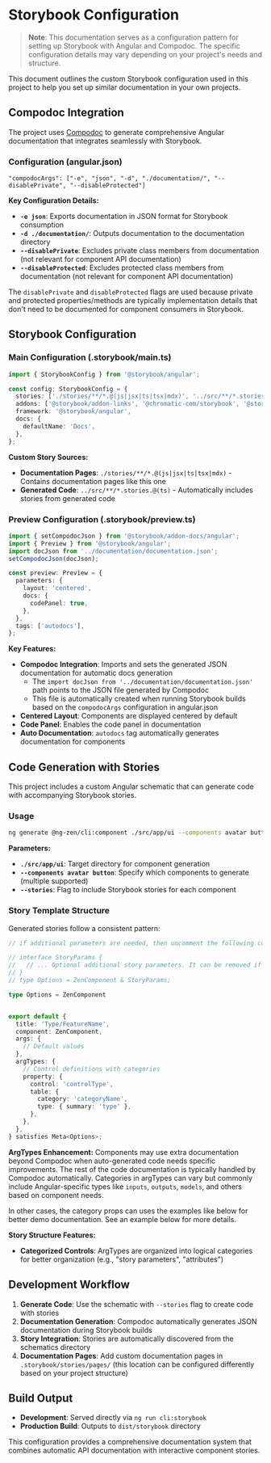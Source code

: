 # Storybook Configuration

> **Note**: This documentation serves as a configuration pattern for setting up Storybook with Angular and Compodoc. The specific configuration details may vary depending on your project's needs and structure.

This document outlines the custom Storybook configuration used in this project to help you set up similar documentation in your own projects.

## Compodoc Integration

The project uses [Compodoc](https://compodoc.app/) to generate comprehensive Angular documentation that integrates seamlessly with Storybook.

### Configuration (angular.json)

```
"compodocArgs": ["-e", "json", "-d", "./documentation/", "--disablePrivate", "--disableProtected"]
```

**Key Configuration Details:**

- **`-e json`**: Exports documentation in JSON format for Storybook consumption
- **`-d ./documentation/`**: Outputs documentation to the documentation directory
- **`--disablePrivate`**: Excludes private class members from documentation (not relevant for component API documentation)
- **`--disableProtected`**: Excludes protected class members from documentation (not relevant for component API documentation)

The `disablePrivate` and `disableProtected` flags are used because private and protected properties/methods are typically implementation details that don't need to be documented for component consumers in Storybook.

## Storybook Configuration

### Main Configuration (.storybook/main.ts)

```typescript
import { StorybookConfig } from '@storybook/angular';

const config: StorybookConfig = {
  stories: ['./stories/**/*.@(js|jsx|ts|tsx|mdx)', '../src/**/*.stories.@(ts)'],
  addons: ['@storybook/addon-links', '@chromatic-com/storybook', '@storybook/addon-docs'],
  framework: '@storybook/angular',
  docs: {
    defaultName: 'Docs',
  },
};
```

**Custom Story Sources:**

- **Documentation Pages**: `./stories/**/*.@(js|jsx|ts|tsx|mdx)` - Contains documentation pages like this one
- **Generated Code**: `../src/**/*.stories.@(ts)` - Automatically includes stories from generated code

### Preview Configuration (.storybook/preview.ts)

```ts
import { setCompodocJson } from '@storybook/addon-docs/angular';
import { Preview } from '@storybook/angular';
import docJson from '../documentation/documentation.json';
setCompodocJson(docJson);

const preview: Preview = {
  parameters: {
    layout: 'centered',
    docs: {
      codePanel: true,
    },
  },
  tags: ['autodocs'],
};
```

**Key Features:**

- **Compodoc Integration**: Imports and sets the generated JSON documentation for automatic docs generation
  - The `import docJson from '../documentation/documentation.json'` path points to the JSON file generated by Compodoc
  - This file is automatically created when running Storybook builds based on the `compodocArgs` configuration in angular.json
- **Centered Layout**: Components are displayed centered by default
- **Code Panel**: Enables the code panel in documentation
- **Auto Documentation**: `autodocs` tag automatically generates documentation for components

## Code Generation with Stories

This project includes a custom Angular schematic that can generate code with accompanying Storybook stories.

### Usage

```bash
ng generate @ng-zen/cli:component ./src/app/ui --components avatar button --stories
```

**Parameters:**

- **`./src/app/ui`**: Target directory for component generation
- **`--components avatar button`**: Specify which components to generate (multiple supported)
- **`--stories`**: Flag to include Storybook stories for each component

### Story Template Structure

Generated stories follow a consistent pattern:

```ts
// if additional parameters are needed, then uncomment the following code:

// interface StoryParams {
//   // ... Optional additional story parameters. It can be removed if not needed.
// }
// type Options = ZenComponent & StoryParams;

type Options = ZenComponent


export default {
  title: 'Type/FeatureName',
  component: ZenComponent,
  args: {
    // Default values
  },
  argTypes: {
    // Control definitions with categories
    property: {
      control: 'controlType',
      table: {
        category: 'categoryName',
        type: { summary: 'type' },
      },
    },
  },
} satisfies Meta<Options>;
```

**ArgTypes Enhancement:**
Components may use extra documentation beyond Compodoc when auto-generated code needs specific improvements.
The rest of the code documentation is typically handled by Compodoc automatically. Categories in argTypes can vary but commonly include Angular-specific types like `inputs`, `outputs`, `models`, and others based on component needs.


In other cases, the category props can uses the examples like below for better demo documentation. See an example below for more details.

**Story Structure Features:**

- **Categorized Controls**: ArgTypes are organized into logical categories for better organization (e.g., "story parameters", "attributes")

## Development Workflow

1. **Generate Code**: Use the schematic with `--stories` flag to create code with stories
2. **Documentation Generation**: Compodoc automatically generates JSON documentation during Storybook builds
3. **Story Integration**: Stories are automatically discovered from the schematics directory
4. **Documentation Pages**: Add custom documentation pages in `.storybook/stories/pages/` (this location can be configured differently based on your project structure)

## Build Output

- **Development**: Served directly via `ng run cli:storybook`
- **Production Build**: Outputs to `dist/storybook` directory

This configuration provides a comprehensive documentation system that combines automatic API documentation with interactive component stories.

